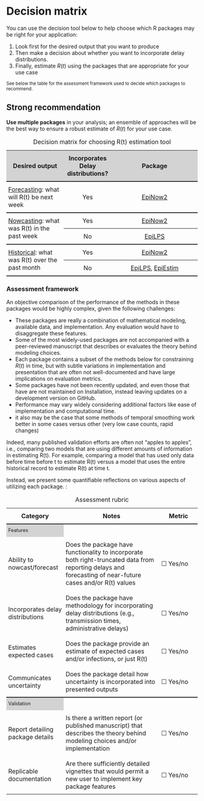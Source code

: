 # Decision matrix {.unnumbered}

You can use the decision tool below to help choose which R packages may be right for your application:

1. Look first for the desired output that you want to produce
1. Then make a decision about whether you want to incorporate delay distributions. 
1. Finally, estimate $R(t)$ using the packages that are appropriate for your use case

<small>See below the table for the assessment framework used to decide which packages to recommend.</small>

::: {.callout-important}
## Strong recommendation
**Use multiple packages** in your analysis; an ensemble of approaches will be the best way to ensure a robust estimate of $R(t)$ for your use case. 
:::

```{=html}
<style>
  table td, table th {
    padding-top: 10px;
    padding-bottom: 10px;
    padding-left: 5px;
    padding-right: 5px;
  }
</style>
<table>
    <caption>Decision matrix for choosing R(t) estimation tool</caption>
    <!////////////////////////////////////////////////////////////////////>
    <!---HEADING --->
    <!////////////////////////////////////////////////////////////////////>
    <tr style="border-top: none; background-color: lightgrey;">
      <th style="font-weight: bold; width: 30%">Desired output</th>
      <th style="font-weight: bold; width: 25%; text-align: center;">Incorporates Delay distributions?</th>
      <th style="font-weight: bold; width: 45%; text-align: center;">Package</th>
    </tr>
    <!////////////////////////////////////////////////////////////////////>
    <!---GROUP 1: FORECASTING -------------------------------------------->
    <!////////////////////////////////////////////////////////////////////>
    <tr style="border-top: 2px solid;">
        
         <td style="vertical-align: middle;"> 
            <u>Forecasting</u>: what will R(t) be next week
        </td>
        <td style="text-align: center;">Yes</td>
        <td style="text-align: center;"><a href="package_EpiNow2.html">EpiNow2</a></td>
        
    </tr>
    
    <!////////////////////////////////////////////////////////////////////>
    <!---GROUP 2: NOW-CASTING -------------------------------------------->
    <!////////////////////////////////////////////////////////////////////>
    
    <tr style="border-top: 2px solid;">
        
         <td rowspan="2" style="vertical-align: middle;"> 
            <u>Nowcasting</u>: what was R(t) in the past week
        </td>
        <td style="text-align: center;">Yes</td>
        <td style="text-align: center;"><a href="package_EpiNow2.html">EpiNow2</a></td>
    </tr><tr style="border-top: 0.75px solid;">

        <td style="text-align: center;">No</td>
        <td style="text-align: center;"><a href="package_EpiLPS.html">EpiLPS</a></td>
        
    </tr>
    
    <!////////////////////////////////////////////////////////////////////>
    <!---GROUP 3: Historical -------------------------------------------->
    <!////////////////////////////////////////////////////////////////////>
    
        <tr style="border-top: 2px solid;">
        
         <td rowspan="2" style="vertical-align: middle;"> 
            <u>Historical</u>: what was R(t) over the past month
        </td>
        
        <td style="text-align: center;">Yes</td>
        
        <td style="text-align: center;">
          <a href="package_EpiNow2.html">EpiNow2</a>
        </td>
    </tr> 
    
<tr style="border-bottom: 2px solid;border-top: 0.75px solid;">
  
  <td style="text-align: center;">No</td>
    
    <td style="text-align: center;">
      <a href="package_EpiLPS.html">EpiLPS</a>,
      <a href="package_EpiEstim.html">EpiEstim</a>
        </td>
        
        </tr>
    
</table>

```

### Assessment framework {#sec-assessment}

An objective comparison of the performance of the methods in these packages would be highly complex, given the following challenges:

- These packages are really a combination of mathematical modeling, available data, and implementation. Any evaluation would have to disaggregate these features.
- Some of the most widely-used packages are not accompanied with a peer-reviewed manuscript that describes or evaluates the theory behind modeling choices. 
- Each package contains a subset of the methods below for constraining $R(t)$ in time, but with subtle variations in implementation and presentation that are often not well-documented and have large implications on evaluation metrics.
- Some packages have not been recently updated, and even those that have are not maintained on Installation, instead leaving updates on a development version on GitHub. 
- Performance may vary widely considering additional factors like ease of implementation and computational time.
- it also may be the case that some methods of temporal smoothing work better
    in some cases versus other (very low case counts, rapid changes)

Indeed, many published validation efforts are often not "apples to apples", i.e., comparing two models that are using different amounts of information in estimating R(t). For example, comparing a model that has used only data before time before t to estimate R(t) versus a model that uses the entire historical record to estimate R(t) at time t.

Instead, we present some quantifiable reflections on various aspects of utilizing each package. :

```{=html}
<table>
    <caption>Assessment rubric</caption>
    <!---HEADING --->
    <tr style="border-top: none;">
      <th style="font-weight: bold; width: 30%">Category</th>
      <th style="font-weight: bold; width: 50%">Notes</th>
      <th style="font-weight: bold; width: 20%">Metric</th>
    </tr>
    
      <!------ SECTION 2: FEATURES -------->
    <tr columnspan="3", style="background-color: lightgrey;border-top: 2px solid;margin-top: 1;margin-bottom: 1; line-height: 1;font-size: 0.8em;">
      <td> Features </td>
    </tr>
        <tr>
        <td>Ability to nowcast/forecast</td>
        <td>Does the package have functionality to incorporate both right-truncated data from reporting delays and forecasting of near-future cases and/or R(t) values</td>
        <td>
          ☐ Yes/no
                  </td>
    </tr>
                    <tr>
        <td>Incorporates delay distributions</td>
        <td>Does the package have methodology for incorporating delay distributions (e.g., transmission times, administrative delays) </td>
        <td>
          ☐ Yes/no
        </td>
    </tr>
    
                        <tr>
        <td>Estimates expected cases </td>
        <td>Does the package provide an estimate of expected cases and/or infections, or just R(t)</td>
        <td>
          ☐ Yes/no
        </td>
    </tr>

                        <tr>
        <td>Communicates uncertainty</td>
        <td>Does the package detail how uncertainty is incorporated into presented outputs</td>
        <td>
☐ Yes/no
        </td>
    </tr>

      <!------ SECTION 3: Validation -------->
    <tr columnspan="3", style="background-color: lightgrey;border-top: 2px solid;margin-top: 1;margin-bottom: 1; line-height: 1;font-size: 0.8em;">
      <td> Validation </td>
    </tr>
    
                        <tr>
        <td>Report detailing package details</td>
        <td>Is there a written report (or published manuscript) that describes the theory behind modeling choices and/or implementation</td>
        <td>
          ☐ Yes/no
        </td>
    </tr>
    
                        <tr>
        <td>Replicable documentation</td>
        <td>Are there sufficiently detailed vignettes that would permit a new user to implement key package features</td>
        <td>
          ☐ Yes/no
        </td>
    </tr>


</table>

```
